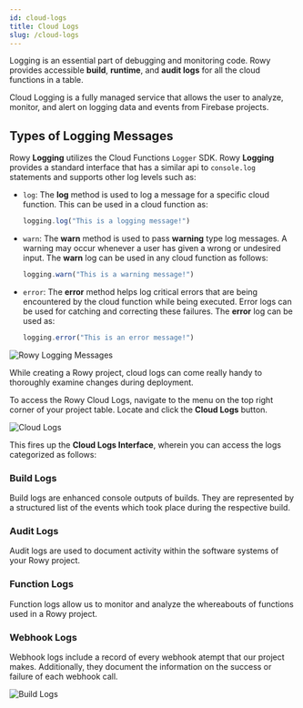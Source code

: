 ```yaml
---
id: cloud-logs
title: Cloud Logs
slug: /cloud-logs
---
```



Logging is an essential part of debugging and monitoring code. Rowy provides accessible **build**, **runtime**, and **audit logs** for all the cloud functions in a table.

Cloud Logging is a fully managed service that allows the user to analyze, monitor, and alert on logging data and events from Firebase projects.

## Types of Logging Messages

Rowy **Logging** utilizes the Cloud Functions `Logger` SDK. Rowy **Logging** provides a standard interface that has a similar api to `console.log` statements and supports other log levels such as: 

- `log`: The **log** method is used to log a message for a specific cloud function. This can be used in a cloud function as:
    ```js
    logging.log("This is a logging message!")
    ```

- `warn`: The **warn** method is used to pass **warning** type log messages. A warning may occur whenever a user has given a wrong or undesired input. The **warn** log can be used in any cloud function as follows:
    ```js
    logging.warn("This is a warning message!")
    ```

- `error`: The **error** method helps log critical errors that are being encountered by the cloud function while being executed. Error logs can be used for catching and correcting these failures. The **error** log can be used as:
    ```js
    logging.error("This is an error message!")
    ```

<img src={logMessages} alt="Rowy Logging Messages" />

While creating a Rowy project, cloud logs can come really handy to thoroughly examine changes during deployment. 

To access the Rowy Cloud Logs, navigate to the menu on the top right corner of your project table. Locate and click the **Cloud Logs** button. 

<img src={cloudLogs} alt="Cloud Logs" />

This fires up the **Cloud Logs Interface**, wherein you can access the logs categorized as follows:

### Build Logs
Build logs are enhanced console outputs of builds. They are represented by a structured list of the events which took place during the respective build.

### Audit Logs
Audit logs are used to document activity within the software systems of your Rowy project.

### Function Logs
Function logs allow us to monitor and analyze the whereabouts of functions used in a Rowy project.

### Webhook Logs
Webhook logs include a record of every webhook atempt that our project makes. Additionally, they document the information on the success or failure of each webhook call.

<img src={buildLogs} alt="Build Logs" />